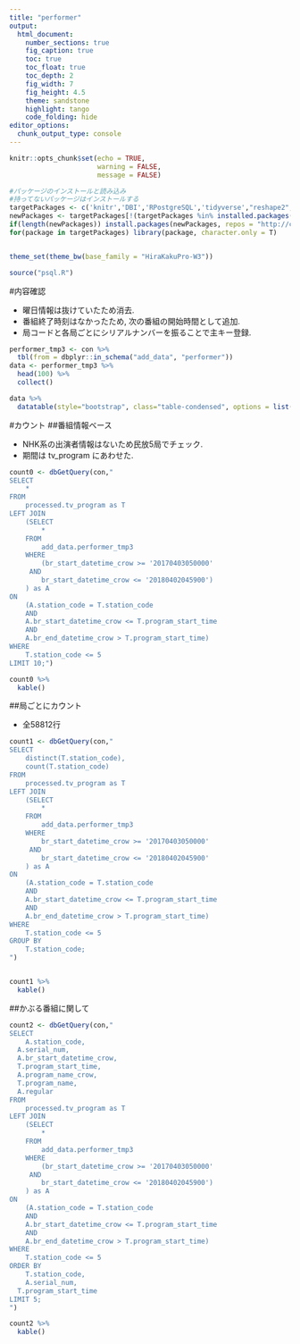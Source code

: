 ```yaml
---
title: "performer"
output:
  html_document:
    number_sections: true
    fig_caption: true
    toc: true
    toc_float: true
    toc_depth: 2
    fig_width: 7
    fig_height: 4.5
    theme: sandstone 
    highlight: tango
    code_folding: hide
editor_options: 
  chunk_output_type: console
---
```


```r
knitr::opts_chunk$set(echo = TRUE, 
                      warning = FALSE,
                      message = FALSE)
```


```r
#パッケージのインストールと読み込み
#持ってないパッケージはインストールする
targetPackages <- c('knitr','DBI','RPostgreSQL','tidyverse',"reshape2","lubridate","dbplot","DT","prettydoc") 
newPackages <- targetPackages[!(targetPackages %in% installed.packages()[,"Package"])]
if(length(newPackages)) install.packages(newPackages, repos = "http://cran.us.r-project.org")
for(package in targetPackages) library(package, character.only = T)


theme_set(theme_bw(base_family = "HiraKakuPro-W3"))

source("psql.R")

```

#内容確認
  
- 曜日情報は抜けていたため消去.
- 番組終了時刻はなかったため, 次の番組の開始時間として追加.
- 局コードと各局ごとにシリアルナンバーを振ることで主キー登録.
```r
performer_tmp3 <- con %>% 
  tbl(from = dbplyr::in_schema("add_data", "performer")) 
data <- performer_tmp3 %>% 
  head(100) %>% 
  collect()

data %>% 
  datatable(style="bootstrap", class="table-condensed", options = list(dom = 'tp',scrollX = TRUE))

```


#カウント
##番組情報ベース
  
- NHK系の出演者情報はないため民放5局でチェック.
- 期間は tv_program にあわせた.  

```r
count0 <- dbGetQuery(con,"
SELECT
	*
FROM
	processed.tv_program as T
LEFT JOIN
	(SELECT
		*
	FROM
	 	add_data.performer_tmp3
	WHERE
		(br_start_datetime_crow >= '20170403050000'
	 AND
		br_start_datetime_crow <= '20180402045900')
	) as A
ON
	(A.station_code = T.station_code
	AND
	A.br_start_datetime_crow <= T.program_start_time
	AND
	A.br_end_datetime_crow > T.program_start_time)
WHERE
	T.station_code <= 5
LIMIT 10;")

count0 %>%
  kable()

```

##局ごとにカウント
  
- 全58812行

```r
count1 <- dbGetQuery(con,"
SELECT
	distinct(T.station_code),
	count(T.station_code)
FROM
	processed.tv_program as T
LEFT JOIN
	(SELECT
		*
	FROM
	 	add_data.performer_tmp3
	WHERE
		br_start_datetime_crow >= '20170403050000'
	 AND
		br_start_datetime_crow <= '20180402045900'
	) as A
ON
	(A.station_code = T.station_code
	AND
	A.br_start_datetime_crow <= T.program_start_time
	AND
	A.br_end_datetime_crow > T.program_start_time)
WHERE
	T.station_code <= 5
GROUP BY
	T.station_code;
")


count1 %>%
  kable()

```

##かぶる番組に関して

```r
count2 <- dbGetQuery(con,"
SELECT
	A.station_code,
  A.serial_num,
  A.br_start_datetime_crow,
  T.program_start_time,
  A.program_name_crow,
  T.program_name,
  A.regular
FROM
	processed.tv_program as T
LEFT JOIN
	(SELECT
		*
	FROM
	 	add_data.performer_tmp3
	WHERE
		(br_start_datetime_crow >= '20170403050000'
	 AND
		br_start_datetime_crow <= '20180402045900')
	) as A
ON
	(A.station_code = T.station_code
	AND
	A.br_start_datetime_crow <= T.program_start_time
	AND
	A.br_end_datetime_crow > T.program_start_time)
WHERE
	T.station_code <= 5
ORDER BY
	T.station_code,
	A.serial_num,
  T.program_start_time
LIMIT 5;
")

count2 %>%
  kable()

```






